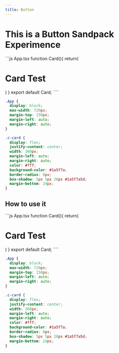 ```yaml
---
title: Button
---
```


# This is a Button Sandpack Experimence

<CodeEditorPreview>
```js App.tsx
function Card(){
    return(
      <div className="c-card">
        <div className='c-card__content'>
            <h1>Card Test</h1>
        </div>
      </div>
    )
}
export default Card;
````

```css styles.css hidden
.App {
  display: block;
  max-width: 720px;
  margin-top: 150px;
  margin-left: auto;
  margin-right: auto;
}

.c-card {
  display: flex;
  justify-content: center;
  width: 360px;
  margin-left: auto;
  margin-right: auto;
  color: #fff;
  background-color: #1a5f7a;
  border-radius: 8px;
  box-shadow: 5px 5px 20px #1a5f7a5d;
  margin-bottom: 24px;
}
```

</CodeEditorPreview>

## How to use it

<CodeEditorPreview>
```js App.tsx
function Card(){
    return(
      <div className="c-card">
        <div className='c-card__content'>
            <h1>Card Test</h1>
        </div>
      </div>
    )
}
export default Card;
````

```css styles.css hidden
.App {
  display: block;
  max-width: 720px;
  margin-top: 150px;
  margin-left: auto;
  margin-right: auto;
}

.c-card {
  display: flex;
  justify-content: center;
  width: 360px;
  margin-left: auto;
  margin-right: auto;
  color: #fff;
  background-color: #1a5f7a;
  border-radius: 8px;
  box-shadow: 5px 5px 20px #1a5f7a5d;
  margin-bottom: 24px;
}
```

</CodeEditorPreview>

```

```
